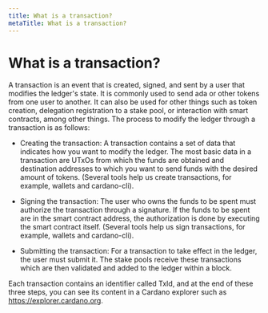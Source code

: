 ```yaml
---
title: What is a transaction?
metaTitle: What is a transaction?
---
```


# What is a transaction?
A transaction is an event that is created, signed, and sent by a user that modifies the ledger's state. It is commonly used to send ada or other tokens from one user to another. It can also be used for other things such as token creation, delegation registration to a stake pool, or interaction with smart contracts, among other things. The process to modify the ledger through a transaction is as follows:

- Creating the transaction:
  A transaction contains a set of data that indicates how you want to modify the ledger. The most basic data in a transaction are UTxOs from which the funds are obtained and destination addresses to which you want to send funds with the desired amount of tokens. (Several tools help us create transactions, for example, wallets and cardano-cli).

- Signing the transaction:
  The user who owns the funds to be spent must authorize the transaction through a signature. If the funds to be spent are in the smart contract address, the authorization is done by executing the smart contract itself. (Several tools help us sign transactions, for example, wallets and cardano-cli).

- Submitting the transaction:
  For a transaction to take effect in the ledger, the user must submit it. The stake pools receive these transactions which are then validated and added to the ledger within a block.

Each transaction contains an identifier called TxId, and at the end of these three steps, you can see its content in a Cardano explorer such as https://explorer.cardano.org.
